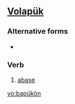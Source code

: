 ==[[Volapük]]==

===Alternative forms===
*{{l|vo|bapuykoyn}}

===Verb===
{{infl|vo|verb}}

# [[abase]]

[[vo:bapükön]]